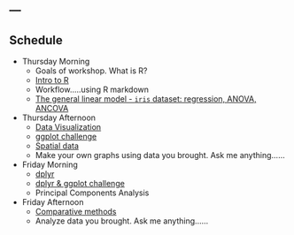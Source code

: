 ---
---

## Schedule


*  Thursday Morning
    *  Goals of workshop.  What is R?
    *  [Intro to R](/presentations/intro2R.html)
    *  Workflow.....using R markdown
    *  [The general linear model - `iris` dataset: regression, ANOVA, ANCOVA](/presentations/glm.html)
*  Thursday Afternoon
    *  [Data Visualization](/presentations/visualization.html)
    *  [ggplot challenge](ggplot_challenge.html)
    *  [Spatial data](/presentations/spatial.html)
    *  Make your own graphs using data you brought. Ask me anything......
    
*  Friday Morning
    *  [dplyr](/presentations/dplyr.html)
    *  [dplyr & ggplot challenge](babynames.html)
    *  Principal Components Analysis
    
*  Friday Afternoon
    *  [Comparative methods](/presentations/comparative_methods.html)
    *  Analyze data you brought. Ask me anything......
